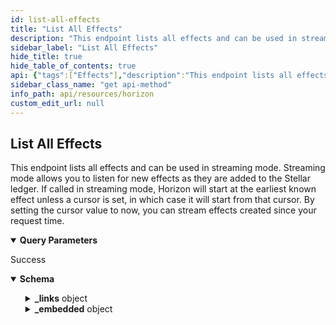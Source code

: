 ```yaml
---
id: list-all-effects
title: "List All Effects"
description: "This endpoint lists all effects and can be used in streaming mode. Streaming mode allows you to listen for new effects as they are added to the Stellar ledger. If called in streaming mode, Horizon will start at the earliest known effect unless a cursor is set, in which case it will start from that cursor. By setting the cursor value to now, you can stream effects created since your request time."
sidebar_label: "List All Effects"
hide_title: true
hide_table_of_contents: true
api: {"tags":["Effects"],"description":"This endpoint lists all effects and can be used in streaming mode. Streaming mode allows you to listen for new effects as they are added to the Stellar ledger. If called in streaming mode, Horizon will start at the earliest known effect unless a cursor is set, in which case it will start from that cursor. By setting the cursor value to now, you can stream effects created since your request time.","operationId":"ListAllEffects","parameters":[{"name":"cursor","in":"query","required":false,"description":"A number that points to a specific location in a collection of responses and is pulled from the paging_token value of a record.","schema":{"type":"integer","example":6606617478959105}},{"name":"order","in":"query","required":false,"description":"A designation of the order in which records should appear. Options include asc (ascending) or desc (descending). If this argument isn’t set, it defaults to asc.","schema":{"type":"string","enum":["asc","desc"]}},{"name":"limit","in":"query","required":false,"description":"The maximum number of records returned. The limit can range from 1 to 200 - an upper limit that is hardcoded in Horizon for performance reasons. If this argument isn’t designated, it defaults to 10.","schema":{"type":"integer","example":10}}],"x-supports-streaming":true,"responses":{"200":{"description":"Success","content":{"application/json":{"schema":{"allOf":[{"type":"object","properties":{"_links":{"type":"object","properties":{"self":{"type":"object","properties":{"href":{"type":"string","format":"link"},"templated":{"type":"boolean"}},"required":["href"]},"next":{"type":"object","properties":{"href":{"type":"string","format":"link"},"templated":{"type":"boolean"}},"required":["href"]},"prev":{"type":"object","properties":{"href":{"type":"string","format":"link"},"templated":{"type":"boolean"}},"required":["href"]}}}}},{"type":"object","properties":{"_embedded":{"type":"object","properties":{"records":{"type":"array","items":{"type":"object","properties":{"_links":{"type":"object","properties":{"operation":{"type":"object","properties":{"href":{"type":"string","format":"link"},"templated":{"type":"boolean"}},"required":["href"]},"succeeds":{"type":"object","properties":{"href":{"type":"string","format":"link"},"templated":{"type":"boolean"}},"required":["href"]},"precedes":{"type":"object","properties":{"href":{"type":"string","format":"link"},"templated":{"type":"boolean"}},"required":["href"]}}},"id":{"type":"string"},"paging_token":{"type":"string"},"account":{"type":"string","pattern":"G[A-Z0-9]{55}"},"type":{"type":"string","enum":["Account Created","Account Removed","Account Credited","Account Debited","Account Thresholds Updated","Account Home Domain Updated","Account Flags Updated","Account Inflation Destination Updated","Signer Created","Signer Removed","Signer Updated","Trustline Created","Trustline Removed","Trustline Updated","Trustline Authorized","Trustline Deauthorized","Offer Created","Offer Removed","Offer Updated","Trade","Data Created","Data Removed","Data Updated","Claimable Balance Created","Claimable Balance Claimant Created","Claimable Balance Claimed","Account Sponsorship Created","Account Sponsorship Updated","Account Sponsorship Removed","Trustline Sponsorship Created","Trustline Sponsorship Updated","Trustline Sponsorship Removed","Account Data Sponsorship Created","Account Data Sponsorship Updated","Account Data Sponsorship Removed","Claimable Balance Sponsorship Created","Claimable Balance Sponsorship Updated","Claimable Balance Sponsorship Removed","Account Signer Sponsorship Created","Account Signer Sponsorship Updated","Account Signer Sponsorship Removed","Liquidity Pool Created","Liquidity Pool Removed","Liquidity Pool Revoked","Liquidity Pool Deposited","Liquidity Pool Withdraw","Liquidity Pool Trade","Sequence Bumped"]},"type_i":{"type":"number","example":1},"created_at":{"type":"string"}}}}},"required":["id","paging_token","account","type","type_i","created_at"]}}}]},"examples":{"ListAllEffects":{"value":{"_links":{"self":{"href":"https://horizon.stellar.org/effects?cursor=&limit=10&order=asc"},"next":{"href":"https://horizon.stellar.org/effects?cursor=33676838572034-1&limit=10&order=asc"},"prev":{"href":"https://horizon.stellar.org/effects?cursor=12884905985-1&limit=10&order=desc"}},"_embedded":{"records":[{"_links":{"operation":{"href":"https://horizon.stellar.org/operations/12884905985"},"succeeds":{"href":"https://horizon.stellar.org/effects?order=desc&cursor=12884905985-1"},"precedes":{"href":"https://horizon.stellar.org/effects?order=asc&cursor=12884905985-1"}},"id":"0000000012884905985-0000000001","paging_token":"12884905985-1","account":"GALPCCZN4YXA3YMJHKL6CVIECKPLJJCTVMSNYWBTKJW4K5HQLYLDMZTB","type":"account_created","type_i":0,"created_at":"2015-09-30T17:15:54Z","starting_balance":"20.0000000"},{"_links":{"operation":{"href":"https://horizon.stellar.org/operations/12884905985"},"succeeds":{"href":"https://horizon.stellar.org/effects?order=desc&cursor=12884905985-2"},"precedes":{"href":"https://horizon.stellar.org/effects?order=asc&cursor=12884905985-2"}},"id":"0000000012884905985-0000000002","paging_token":"12884905985-2","account":"GAAZI4TCR3TY5OJHCTJC2A4QSY6CJWJH5IAJTGKIN2ER7LBNVKOCCWN7","type":"account_debited","type_i":3,"created_at":"2015-09-30T17:15:54Z","asset_type":"native","amount":"20.0000000"},{"_links":{"operation":{"href":"https://horizon.stellar.org/operations/12884905985"},"succeeds":{"href":"https://horizon.stellar.org/effects?order=desc&cursor=12884905985-3"},"precedes":{"href":"https://horizon.stellar.org/effects?order=asc&cursor=12884905985-3"}},"id":"0000000012884905985-0000000003","paging_token":"12884905985-3","account":"GALPCCZN4YXA3YMJHKL6CVIECKPLJJCTVMSNYWBTKJW4K5HQLYLDMZTB","type":"signer_created","type_i":10,"created_at":"2015-09-30T17:15:54Z","weight":1,"public_key":"GALPCCZN4YXA3YMJHKL6CVIECKPLJJCTVMSNYWBTKJW4K5HQLYLDMZTB","key":""},{"_links":{"operation":{"href":"https://horizon.stellar.org/operations/12884905986"},"succeeds":{"href":"https://horizon.stellar.org/effects?order=desc&cursor=12884905986-1"},"precedes":{"href":"https://horizon.stellar.org/effects?order=asc&cursor=12884905986-1"}},"id":"0000000012884905986-0000000001","paging_token":"12884905986-1","account":"GALPCCZN4YXA3YMJHKL6CVIECKPLJJCTVMSNYWBTKJW4K5HQLYLDMZTB","type":"account_credited","type_i":2,"created_at":"2015-09-30T17:15:54Z","asset_type":"native","amount":"99999999959.9999700"},{"_links":{"operation":{"href":"https://horizon.stellar.org/operations/12884905986"},"succeeds":{"href":"https://horizon.stellar.org/effects?order=desc&cursor=12884905986-2"},"precedes":{"href":"https://horizon.stellar.org/effects?order=asc&cursor=12884905986-2"}},"id":"0000000012884905986-0000000002","paging_token":"12884905986-2","account":"GAAZI4TCR3TY5OJHCTJC2A4QSY6CJWJH5IAJTGKIN2ER7LBNVKOCCWN7","type":"account_debited","type_i":3,"created_at":"2015-09-30T17:15:54Z","asset_type":"native","amount":"99999999959.9999700"},{"_links":{"operation":{"href":"https://horizon.stellar.org/operations/12884905987"},"succeeds":{"href":"https://horizon.stellar.org/effects?order=desc&cursor=12884905987-1"},"precedes":{"href":"https://horizon.stellar.org/effects?order=asc&cursor=12884905987-1"}},"id":"0000000012884905987-0000000001","paging_token":"12884905987-1","account":"GAAZI4TCR3TY5OJHCTJC2A4QSY6CJWJH5IAJTGKIN2ER7LBNVKOCCWN7","type":"signer_removed","type_i":11,"created_at":"2015-09-30T17:15:54Z","weight":0,"public_key":"GAAZI4TCR3TY5OJHCTJC2A4QSY6CJWJH5IAJTGKIN2ER7LBNVKOCCWN7","key":""},{"_links":{"operation":{"href":"https://horizon.stellar.org/operations/33676838572033"},"succeeds":{"href":"https://horizon.stellar.org/effects?order=desc&cursor=33676838572033-1"},"precedes":{"href":"https://horizon.stellar.org/effects?order=asc&cursor=33676838572033-1"}},"id":"0000033676838572033-0000000001","paging_token":"33676838572033-1","account":"GAP2KHWUMOHY7IO37UJY7SEBIITJIDZS5DRIIQRPEUT4VUKHZQGIRWS4","type":"account_created","type_i":0,"created_at":"2015-10-01T04:15:01Z","starting_balance":"20.0000000"},{"_links":{"operation":{"href":"https://horizon.stellar.org/operations/33676838572033"},"succeeds":{"href":"https://horizon.stellar.org/effects?order=desc&cursor=33676838572033-2"},"precedes":{"href":"https://horizon.stellar.org/effects?order=asc&cursor=33676838572033-2"}},"id":"0000033676838572033-0000000002","paging_token":"33676838572033-2","account":"GALPCCZN4YXA3YMJHKL6CVIECKPLJJCTVMSNYWBTKJW4K5HQLYLDMZTB","type":"account_debited","type_i":3,"created_at":"2015-10-01T04:15:01Z","asset_type":"native","amount":"20.0000000"},{"_links":{"operation":{"href":"https://horizon.stellar.org/operations/33676838572033"},"succeeds":{"href":"https://horizon.stellar.org/effects?order=desc&cursor=33676838572033-3"},"precedes":{"href":"https://horizon.stellar.org/effects?order=asc&cursor=33676838572033-3"}},"id":"0000033676838572033-0000000003","paging_token":"33676838572033-3","account":"GAP2KHWUMOHY7IO37UJY7SEBIITJIDZS5DRIIQRPEUT4VUKHZQGIRWS4","type":"signer_created","type_i":10,"created_at":"2015-10-01T04:15:01Z","weight":1,"public_key":"GAP2KHWUMOHY7IO37UJY7SEBIITJIDZS5DRIIQRPEUT4VUKHZQGIRWS4","key":""},{"_links":{"operation":{"href":"https://horizon.stellar.org/operations/33676838572034"},"succeeds":{"href":"https://horizon.stellar.org/effects?order=desc&cursor=33676838572034-1"},"precedes":{"href":"https://horizon.stellar.org/effects?order=asc&cursor=33676838572034-1"}},"id":"0000033676838572034-0000000001","paging_token":"33676838572034-1","account":"GCZTBYH66ISTZKUPVJWTMHWBH4S4JIJ7WNLQJXCTQJKWY3FIT34BWZCJ","type":"account_created","type_i":0,"created_at":"2015-10-01T04:15:01Z","starting_balance":"20.0000000"}]}}}}}}}},"method":"get","path":"/effects","servers":[{"url":"https://horizon.stellar.org","description":"The main network"},{"url":"https://horizon-testnet.stellar.org","description":"The test network"}],"info":{"title":"Horizon","version":"0.0.1"},"postman":{"name":"List All Effects","description":{"content":"This endpoint lists all effects and can be used in streaming mode. Streaming mode allows you to listen for new effects as they are added to the Stellar ledger. If called in streaming mode, Horizon will start at the earliest known effect unless a cursor is set, in which case it will start from that cursor. By setting the cursor value to now, you can stream effects created since your request time.","type":"text/plain"},"url":{"path":["effects"],"host":["{{baseUrl}}"],"query":[{"disabled":false,"description":{"content":"A number that points to a specific location in a collection of responses and is pulled from the paging_token value of a record.","type":"text/plain"},"key":"cursor","value":""},{"disabled":false,"description":{"content":"A designation of the order in which records should appear. Options include asc (ascending) or desc (descending). If this argument isn’t set, it defaults to asc.","type":"text/plain"},"key":"order","value":""},{"disabled":false,"description":{"content":"The maximum number of records returned. The limit can range from 1 to 200 - an upper limit that is hardcoded in Horizon for performance reasons. If this argument isn’t designated, it defaults to 10.","type":"text/plain"},"key":"limit","value":""}],"variable":[]},"header":[{"key":"Accept","value":"application/json"}],"method":"GET"}}
sidebar_class_name: "get api-method"
info_path: api/resources/horizon
custom_edit_url: null
---
```



## List All Effects



This endpoint lists all effects and can be used in streaming mode. Streaming mode allows you to listen for new effects as they are added to the Stellar ledger. If called in streaming mode, Horizon will start at the earliest known effect unless a cursor is set, in which case it will start from that cursor. By setting the cursor value to now, you can stream effects created since your request time.

<details style={{"marginBottom":"1rem"}} data-collapsed={false} open={true}><summary style={{}}><strong>Query Parameters</strong></summary><div><ul><ParamsItem className={"paramsItem"} param={{"name":"cursor","in":"query","required":false,"description":"A number that points to a specific location in a collection of responses and is pulled from the paging_token value of a record.","schema":{"type":"integer","example":6606617478959105}}}></ParamsItem><ParamsItem className={"paramsItem"} param={{"name":"order","in":"query","required":false,"description":"A designation of the order in which records should appear. Options include asc (ascending) or desc (descending). If this argument isn’t set, it defaults to asc.","schema":{"type":"string","enum":["asc","desc"]}}}></ParamsItem><ParamsItem className={"paramsItem"} param={{"name":"limit","in":"query","required":false,"description":"The maximum number of records returned. The limit can range from 1 to 200 - an upper limit that is hardcoded in Horizon for performance reasons. If this argument isn’t designated, it defaults to 10.","schema":{"type":"integer","example":10}}}></ParamsItem></ul></div></details><div><ApiTabs><TabItem label={"200"} value={"200"}><div>

Success

</div><div><MimeTabs schemaType={"response"}><TabItem label={"application/json"} value={"application/json"}><SchemaTabs><TabItem label={"Schema"} value={"Schema"}><details style={{}} data-collapsed={false} open={true}><summary style={{"textAlign":"left"}}><strong>Schema</strong></summary><div style={{"textAlign":"left","marginLeft":"1rem"}}></div><ul style={{"marginLeft":"1rem"}}><SchemaItem collapsible={true} className={"schemaItem"}><details style={{}}><summary style={{}}><strong>_links</strong><span style={{"opacity":"0.6"}}> object</span></summary><div style={{"marginLeft":"1rem"}}><SchemaItem collapsible={true} className={"schemaItem"}><details style={{}}><summary style={{}}><strong>self</strong><span style={{"opacity":"0.6"}}> object</span></summary><div style={{"marginLeft":"1rem"}}><SchemaItem collapsible={false} name={"href"} required={false} deprecated={undefined} schemaDescription={undefined} schemaName={"link"} qualifierMessage={undefined} defaultValue={undefined}></SchemaItem><SchemaItem collapsible={false} name={"templated"} required={false} deprecated={undefined} schemaDescription={undefined} schemaName={"boolean"} qualifierMessage={undefined} defaultValue={undefined}></SchemaItem></div></details></SchemaItem><SchemaItem collapsible={true} className={"schemaItem"}><details style={{}}><summary style={{}}><strong>next</strong><span style={{"opacity":"0.6"}}> object</span></summary><div style={{"marginLeft":"1rem"}}><SchemaItem collapsible={false} name={"href"} required={false} deprecated={undefined} schemaDescription={undefined} schemaName={"link"} qualifierMessage={undefined} defaultValue={undefined}></SchemaItem><SchemaItem collapsible={false} name={"templated"} required={false} deprecated={undefined} schemaDescription={undefined} schemaName={"boolean"} qualifierMessage={undefined} defaultValue={undefined}></SchemaItem></div></details></SchemaItem><SchemaItem collapsible={true} className={"schemaItem"}><details style={{}}><summary style={{}}><strong>prev</strong><span style={{"opacity":"0.6"}}> object</span></summary><div style={{"marginLeft":"1rem"}}><SchemaItem collapsible={false} name={"href"} required={false} deprecated={undefined} schemaDescription={undefined} schemaName={"link"} qualifierMessage={undefined} defaultValue={undefined}></SchemaItem><SchemaItem collapsible={false} name={"templated"} required={false} deprecated={undefined} schemaDescription={undefined} schemaName={"boolean"} qualifierMessage={undefined} defaultValue={undefined}></SchemaItem></div></details></SchemaItem></div></details></SchemaItem><SchemaItem collapsible={true} className={"schemaItem"}><details style={{}}><summary style={{}}><strong>_embedded</strong><span style={{"opacity":"0.6"}}> object</span></summary><div style={{"marginLeft":"1rem"}}><SchemaItem collapsible={true} className={"schemaItem"}><details style={{}}><summary style={{}}><strong>records</strong><span style={{"opacity":"0.6"}}> object[]</span></summary><div style={{"marginLeft":"1rem"}}><SchemaItem collapsible={true} className={"schemaItem"}><details style={{}}><summary style={{}}><strong>_links</strong><span style={{"opacity":"0.6"}}> object</span></summary><div style={{"marginLeft":"1rem"}}><SchemaItem collapsible={true} className={"schemaItem"}><details style={{}}><summary style={{}}><strong>operation</strong><span style={{"opacity":"0.6"}}> object</span></summary><div style={{"marginLeft":"1rem"}}><SchemaItem collapsible={false} name={"href"} required={false} deprecated={undefined} schemaDescription={undefined} schemaName={"link"} qualifierMessage={undefined} defaultValue={undefined}></SchemaItem><SchemaItem collapsible={false} name={"templated"} required={false} deprecated={undefined} schemaDescription={undefined} schemaName={"boolean"} qualifierMessage={undefined} defaultValue={undefined}></SchemaItem></div></details></SchemaItem><SchemaItem collapsible={true} className={"schemaItem"}><details style={{}}><summary style={{}}><strong>succeeds</strong><span style={{"opacity":"0.6"}}> object</span></summary><div style={{"marginLeft":"1rem"}}><SchemaItem collapsible={false} name={"href"} required={false} deprecated={undefined} schemaDescription={undefined} schemaName={"link"} qualifierMessage={undefined} defaultValue={undefined}></SchemaItem><SchemaItem collapsible={false} name={"templated"} required={false} deprecated={undefined} schemaDescription={undefined} schemaName={"boolean"} qualifierMessage={undefined} defaultValue={undefined}></SchemaItem></div></details></SchemaItem><SchemaItem collapsible={true} className={"schemaItem"}><details style={{}}><summary style={{}}><strong>precedes</strong><span style={{"opacity":"0.6"}}> object</span></summary><div style={{"marginLeft":"1rem"}}><SchemaItem collapsible={false} name={"href"} required={false} deprecated={undefined} schemaDescription={undefined} schemaName={"link"} qualifierMessage={undefined} defaultValue={undefined}></SchemaItem><SchemaItem collapsible={false} name={"templated"} required={false} deprecated={undefined} schemaDescription={undefined} schemaName={"boolean"} qualifierMessage={undefined} defaultValue={undefined}></SchemaItem></div></details></SchemaItem></div></details></SchemaItem><SchemaItem collapsible={false} name={"id"} required={false} deprecated={undefined} schemaDescription={undefined} schemaName={"string"} qualifierMessage={undefined} defaultValue={undefined}></SchemaItem><SchemaItem collapsible={false} name={"paging_token"} required={false} deprecated={undefined} schemaDescription={undefined} schemaName={"string"} qualifierMessage={undefined} defaultValue={undefined}></SchemaItem><SchemaItem collapsible={false} name={"account"} required={false} deprecated={undefined} schemaDescription={undefined} schemaName={"string"} qualifierMessage={"**Possible values:** Value must match regular expression `G[A-Z0-9]{55}`"} defaultValue={undefined}></SchemaItem><SchemaItem collapsible={false} name={"type"} required={false} deprecated={undefined} schemaDescription={undefined} schemaName={"string"} qualifierMessage={"**Possible values:** [`Account Created`, `Account Removed`, `Account Credited`, `Account Debited`, `Account Thresholds Updated`, `Account Home Domain Updated`, `Account Flags Updated`, `Account Inflation Destination Updated`, `Signer Created`, `Signer Removed`, `Signer Updated`, `Trustline Created`, `Trustline Removed`, `Trustline Updated`, `Trustline Authorized`, `Trustline Deauthorized`, `Offer Created`, `Offer Removed`, `Offer Updated`, `Trade`, `Data Created`, `Data Removed`, `Data Updated`, `Claimable Balance Created`, `Claimable Balance Claimant Created`, `Claimable Balance Claimed`, `Account Sponsorship Created`, `Account Sponsorship Updated`, `Account Sponsorship Removed`, `Trustline Sponsorship Created`, `Trustline Sponsorship Updated`, `Trustline Sponsorship Removed`, `Account Data Sponsorship Created`, `Account Data Sponsorship Updated`, `Account Data Sponsorship Removed`, `Claimable Balance Sponsorship Created`, `Claimable Balance Sponsorship Updated`, `Claimable Balance Sponsorship Removed`, `Account Signer Sponsorship Created`, `Account Signer Sponsorship Updated`, `Account Signer Sponsorship Removed`, `Liquidity Pool Created`, `Liquidity Pool Removed`, `Liquidity Pool Revoked`, `Liquidity Pool Deposited`, `Liquidity Pool Withdraw`, `Liquidity Pool Trade`, `Sequence Bumped`]"} defaultValue={undefined}></SchemaItem><SchemaItem collapsible={false} name={"type_i"} required={false} deprecated={undefined} schemaDescription={undefined} schemaName={"number"} qualifierMessage={undefined} defaultValue={undefined}></SchemaItem><SchemaItem collapsible={false} name={"created_at"} required={false} deprecated={undefined} schemaDescription={undefined} schemaName={"string"} qualifierMessage={undefined} defaultValue={undefined}></SchemaItem></div></details></SchemaItem></div></details></SchemaItem></ul></details></TabItem><TabItem label={"Example (from schema)"} value={"Example (from schema)"}><ResponseSamples responseExample={"{\n  \"_links\": {\n    \"self\": {\n      \"href\": \"string\",\n      \"templated\": true\n    },\n    \"next\": {\n      \"href\": \"string\",\n      \"templated\": true\n    },\n    \"prev\": {\n      \"href\": \"string\",\n      \"templated\": true\n    }\n  },\n  \"_embedded\": {\n    \"records\": [\n      {\n        \"_links\": {\n          \"operation\": {\n            \"href\": \"string\",\n            \"templated\": true\n          },\n          \"succeeds\": {\n            \"href\": \"string\",\n            \"templated\": true\n          },\n          \"precedes\": {\n            \"href\": \"string\",\n            \"templated\": true\n          }\n        },\n        \"id\": \"string\",\n        \"paging_token\": \"string\",\n        \"account\": \"string\",\n        \"type\": \"Account Created\",\n        \"type_i\": 1,\n        \"created_at\": \"string\"\n      }\n    ]\n  }\n}"} language={"json"}></ResponseSamples></TabItem><TabItem label={" List All Effects"} value={" List All Effects"}><ResponseSamples responseExample={"{\n  \"_links\": {\n    \"self\": {\n      \"href\": \"https://horizon.stellar.org/effects?cursor=&limit=10&order=asc\"\n    },\n    \"next\": {\n      \"href\": \"https://horizon.stellar.org/effects?cursor=33676838572034-1&limit=10&order=asc\"\n    },\n    \"prev\": {\n      \"href\": \"https://horizon.stellar.org/effects?cursor=12884905985-1&limit=10&order=desc\"\n    }\n  },\n  \"_embedded\": {\n    \"records\": [\n      {\n        \"_links\": {\n          \"operation\": {\n            \"href\": \"https://horizon.stellar.org/operations/12884905985\"\n          },\n          \"succeeds\": {\n            \"href\": \"https://horizon.stellar.org/effects?order=desc&cursor=12884905985-1\"\n          },\n          \"precedes\": {\n            \"href\": \"https://horizon.stellar.org/effects?order=asc&cursor=12884905985-1\"\n          }\n        },\n        \"id\": \"0000000012884905985-0000000001\",\n        \"paging_token\": \"12884905985-1\",\n        \"account\": \"GALPCCZN4YXA3YMJHKL6CVIECKPLJJCTVMSNYWBTKJW4K5HQLYLDMZTB\",\n        \"type\": \"account_created\",\n        \"type_i\": 0,\n        \"created_at\": \"2015-09-30T17:15:54Z\",\n        \"starting_balance\": \"20.0000000\"\n      },\n      {\n        \"_links\": {\n          \"operation\": {\n            \"href\": \"https://horizon.stellar.org/operations/12884905985\"\n          },\n          \"succeeds\": {\n            \"href\": \"https://horizon.stellar.org/effects?order=desc&cursor=12884905985-2\"\n          },\n          \"precedes\": {\n            \"href\": \"https://horizon.stellar.org/effects?order=asc&cursor=12884905985-2\"\n          }\n        },\n        \"id\": \"0000000012884905985-0000000002\",\n        \"paging_token\": \"12884905985-2\",\n        \"account\": \"GAAZI4TCR3TY5OJHCTJC2A4QSY6CJWJH5IAJTGKIN2ER7LBNVKOCCWN7\",\n        \"type\": \"account_debited\",\n        \"type_i\": 3,\n        \"created_at\": \"2015-09-30T17:15:54Z\",\n        \"asset_type\": \"native\",\n        \"amount\": \"20.0000000\"\n      },\n      {\n        \"_links\": {\n          \"operation\": {\n            \"href\": \"https://horizon.stellar.org/operations/12884905985\"\n          },\n          \"succeeds\": {\n            \"href\": \"https://horizon.stellar.org/effects?order=desc&cursor=12884905985-3\"\n          },\n          \"precedes\": {\n            \"href\": \"https://horizon.stellar.org/effects?order=asc&cursor=12884905985-3\"\n          }\n        },\n        \"id\": \"0000000012884905985-0000000003\",\n        \"paging_token\": \"12884905985-3\",\n        \"account\": \"GALPCCZN4YXA3YMJHKL6CVIECKPLJJCTVMSNYWBTKJW4K5HQLYLDMZTB\",\n        \"type\": \"signer_created\",\n        \"type_i\": 10,\n        \"created_at\": \"2015-09-30T17:15:54Z\",\n        \"weight\": 1,\n        \"public_key\": \"GALPCCZN4YXA3YMJHKL6CVIECKPLJJCTVMSNYWBTKJW4K5HQLYLDMZTB\",\n        \"key\": \"\"\n      },\n      {\n        \"_links\": {\n          \"operation\": {\n            \"href\": \"https://horizon.stellar.org/operations/12884905986\"\n          },\n          \"succeeds\": {\n            \"href\": \"https://horizon.stellar.org/effects?order=desc&cursor=12884905986-1\"\n          },\n          \"precedes\": {\n            \"href\": \"https://horizon.stellar.org/effects?order=asc&cursor=12884905986-1\"\n          }\n        },\n        \"id\": \"0000000012884905986-0000000001\",\n        \"paging_token\": \"12884905986-1\",\n        \"account\": \"GALPCCZN4YXA3YMJHKL6CVIECKPLJJCTVMSNYWBTKJW4K5HQLYLDMZTB\",\n        \"type\": \"account_credited\",\n        \"type_i\": 2,\n        \"created_at\": \"2015-09-30T17:15:54Z\",\n        \"asset_type\": \"native\",\n        \"amount\": \"99999999959.9999700\"\n      },\n      {\n        \"_links\": {\n          \"operation\": {\n            \"href\": \"https://horizon.stellar.org/operations/12884905986\"\n          },\n          \"succeeds\": {\n            \"href\": \"https://horizon.stellar.org/effects?order=desc&cursor=12884905986-2\"\n          },\n          \"precedes\": {\n            \"href\": \"https://horizon.stellar.org/effects?order=asc&cursor=12884905986-2\"\n          }\n        },\n        \"id\": \"0000000012884905986-0000000002\",\n        \"paging_token\": \"12884905986-2\",\n        \"account\": \"GAAZI4TCR3TY5OJHCTJC2A4QSY6CJWJH5IAJTGKIN2ER7LBNVKOCCWN7\",\n        \"type\": \"account_debited\",\n        \"type_i\": 3,\n        \"created_at\": \"2015-09-30T17:15:54Z\",\n        \"asset_type\": \"native\",\n        \"amount\": \"99999999959.9999700\"\n      },\n      {\n        \"_links\": {\n          \"operation\": {\n            \"href\": \"https://horizon.stellar.org/operations/12884905987\"\n          },\n          \"succeeds\": {\n            \"href\": \"https://horizon.stellar.org/effects?order=desc&cursor=12884905987-1\"\n          },\n          \"precedes\": {\n            \"href\": \"https://horizon.stellar.org/effects?order=asc&cursor=12884905987-1\"\n          }\n        },\n        \"id\": \"0000000012884905987-0000000001\",\n        \"paging_token\": \"12884905987-1\",\n        \"account\": \"GAAZI4TCR3TY5OJHCTJC2A4QSY6CJWJH5IAJTGKIN2ER7LBNVKOCCWN7\",\n        \"type\": \"signer_removed\",\n        \"type_i\": 11,\n        \"created_at\": \"2015-09-30T17:15:54Z\",\n        \"weight\": 0,\n        \"public_key\": \"GAAZI4TCR3TY5OJHCTJC2A4QSY6CJWJH5IAJTGKIN2ER7LBNVKOCCWN7\",\n        \"key\": \"\"\n      },\n      {\n        \"_links\": {\n          \"operation\": {\n            \"href\": \"https://horizon.stellar.org/operations/33676838572033\"\n          },\n          \"succeeds\": {\n            \"href\": \"https://horizon.stellar.org/effects?order=desc&cursor=33676838572033-1\"\n          },\n          \"precedes\": {\n            \"href\": \"https://horizon.stellar.org/effects?order=asc&cursor=33676838572033-1\"\n          }\n        },\n        \"id\": \"0000033676838572033-0000000001\",\n        \"paging_token\": \"33676838572033-1\",\n        \"account\": \"GAP2KHWUMOHY7IO37UJY7SEBIITJIDZS5DRIIQRPEUT4VUKHZQGIRWS4\",\n        \"type\": \"account_created\",\n        \"type_i\": 0,\n        \"created_at\": \"2015-10-01T04:15:01Z\",\n        \"starting_balance\": \"20.0000000\"\n      },\n      {\n        \"_links\": {\n          \"operation\": {\n            \"href\": \"https://horizon.stellar.org/operations/33676838572033\"\n          },\n          \"succeeds\": {\n            \"href\": \"https://horizon.stellar.org/effects?order=desc&cursor=33676838572033-2\"\n          },\n          \"precedes\": {\n            \"href\": \"https://horizon.stellar.org/effects?order=asc&cursor=33676838572033-2\"\n          }\n        },\n        \"id\": \"0000033676838572033-0000000002\",\n        \"paging_token\": \"33676838572033-2\",\n        \"account\": \"GALPCCZN4YXA3YMJHKL6CVIECKPLJJCTVMSNYWBTKJW4K5HQLYLDMZTB\",\n        \"type\": \"account_debited\",\n        \"type_i\": 3,\n        \"created_at\": \"2015-10-01T04:15:01Z\",\n        \"asset_type\": \"native\",\n        \"amount\": \"20.0000000\"\n      },\n      {\n        \"_links\": {\n          \"operation\": {\n            \"href\": \"https://horizon.stellar.org/operations/33676838572033\"\n          },\n          \"succeeds\": {\n            \"href\": \"https://horizon.stellar.org/effects?order=desc&cursor=33676838572033-3\"\n          },\n          \"precedes\": {\n            \"href\": \"https://horizon.stellar.org/effects?order=asc&cursor=33676838572033-3\"\n          }\n        },\n        \"id\": \"0000033676838572033-0000000003\",\n        \"paging_token\": \"33676838572033-3\",\n        \"account\": \"GAP2KHWUMOHY7IO37UJY7SEBIITJIDZS5DRIIQRPEUT4VUKHZQGIRWS4\",\n        \"type\": \"signer_created\",\n        \"type_i\": 10,\n        \"created_at\": \"2015-10-01T04:15:01Z\",\n        \"weight\": 1,\n        \"public_key\": \"GAP2KHWUMOHY7IO37UJY7SEBIITJIDZS5DRIIQRPEUT4VUKHZQGIRWS4\",\n        \"key\": \"\"\n      },\n      {\n        \"_links\": {\n          \"operation\": {\n            \"href\": \"https://horizon.stellar.org/operations/33676838572034\"\n          },\n          \"succeeds\": {\n            \"href\": \"https://horizon.stellar.org/effects?order=desc&cursor=33676838572034-1\"\n          },\n          \"precedes\": {\n            \"href\": \"https://horizon.stellar.org/effects?order=asc&cursor=33676838572034-1\"\n          }\n        },\n        \"id\": \"0000033676838572034-0000000001\",\n        \"paging_token\": \"33676838572034-1\",\n        \"account\": \"GCZTBYH66ISTZKUPVJWTMHWBH4S4JIJ7WNLQJXCTQJKWY3FIT34BWZCJ\",\n        \"type\": \"account_created\",\n        \"type_i\": 0,\n        \"created_at\": \"2015-10-01T04:15:01Z\",\n        \"starting_balance\": \"20.0000000\"\n      }\n    ]\n  }\n}"} language={"json"}></ResponseSamples></TabItem></SchemaTabs></TabItem></MimeTabs></div></TabItem></ApiTabs></div>
      